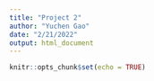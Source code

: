 ```yaml
---
title: "Project 2"
author: "Yuchen Gao"
date: "2/21/2022"
output: html_document
---
```


```r
knitr::opts_chunk$set(echo = TRUE)
```


